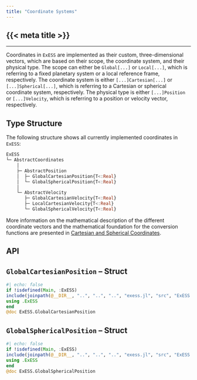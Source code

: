 ```yaml
---
title: "Coordinate Systems"
---
```


::: {.hidden }
# {{< meta title >}}
:::

---

Coordinates in `ExESS` are implemented as their custom, three-dimensional vectors, which
are based on their scope, the coordinate system, and their physical type. The scope can
either be `Global[...]` or `Local[...]`, which is referring to a fixed planetary system or
a local reference frame, respectively. The coordinate system is either `[...]Cartesian[...]`
or `[...]Spherical[...]`, which is referring to a Cartesian or spherical coordinate system,
respectively. The physical type is either `[...]Position` or `[...]Velocity`, which is referring 
to a position or velocity vector, respectively. 

## Type Structure

The following structure shows all currently implemented coordinates in `ExESS`:

```julia
ExESS
└─ AbstractCoordinates
    │
    ├─ AbstractPosition
    │  ├─ GlobalCartesianPosition{T<:Real}
    │  └─ GlobalSphericalPosition{T<:Real}
    │
    └─ AbstractVelocity
       ├─ GlobalCartesianVelocity{T<:Real}
       ├─ LocalCartesianVelocity{T<:Real}
       └─ GlobalSphericalVelocity{T<:Real}
```

More information on the mathematical description of the different coordinate vectors and the mathematical foundation for the conversion functions are presented in [Cartesian and Spherical Coordinates](/documentation/math_num_comp/coordinate_systems.qmd).


## API


::: {.callout-note appearance="simple" icon=false}
# ``GlobalCartesianPosition`` -- Struct
```julia
#| echo: false
if !isdefined(Main, :ExESS)
include(joinpath(@__DIR__, "..", "..", "..", "exess.jl", "src", "ExESS.jl"))
using .ExESS
end
@doc ExESS.GlobalCartesianPosition
```
:::

::: {.callout-note appearance="simple" icon=false}
# ``GlobalSphericalPosition`` -- Struct
```julia
#| echo: false
if !isdefined(Main, :ExESS)
include(joinpath(@__DIR__, "..", "..", "..", "exess.jl", "src", "ExESS.jl"))
using .ExESS
end
@doc ExESS.GlobalSphericalPosition
```
:::
